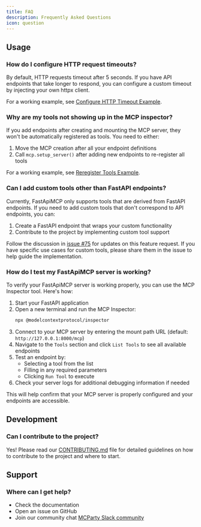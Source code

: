 ---
title: FAQ
description: Frequently Asked Questions
icon: question
---

## Usage
### How do I configure HTTP request timeouts?
By default, HTTP requests timeout after 5 seconds. If you have API endpoints that take longer to respond, you can configure a custom timeout by injecting your own httpx client. 

For a working example, see [Configure HTTP Timeout Example](https://github.com/tadata-org/fastapi_mcp/blob/main/examples/07_configure_http_timeout_example.py).

### Why are my tools not showing up in the MCP inspector?
If you add endpoints after creating and mounting the MCP server, they won't be automatically registered as tools. You need to either:
1. Move the MCP creation after all your endpoint definitions
2. Call `mcp.setup_server()` after adding new endpoints to re-register all tools

For a working example, see [Reregister Tools Example](https://github.com/tadata-org/fastapi_mcp/blob/main/examples/05_reregister_tools_example.py).

### Can I add custom tools other than FastAPI endpoints?
Currently, FastApiMCP only supports tools that are derived from FastAPI endpoints. If you need to add custom tools that don't correspond to API endpoints, you can:
1. Create a FastAPI endpoint that wraps your custom functionality
2. Contribute to the project by implementing custom tool support

Follow the discussion in [issue #75](https://github.com/tadata-org/fastapi_mcp/issues/75) for updates on this feature request.
If you have specific use cases for custom tools, please share them in the issue to help guide the implementation.

### How do I test my FastApiMCP server is working?
To verify your FastApiMCP server is working properly, you can use the MCP Inspector tool. Here's how:

1. Start your FastAPI application
2. Open a new terminal and run the MCP Inspector:
   ```bash
   npx @modelcontextprotocol/inspector
   ```
3. Connect to your MCP server by entering the mount path URL (default: `http://127.0.0.1:8000/mcp`)
4. Navigate to the `Tools` section and click `List Tools` to see all available endpoints
5. Test an endpoint by:
   - Selecting a tool from the list
   - Filling in any required parameters
   - Clicking `Run Tool` to execute
6. Check your server logs for additional debugging information if needed

This will help confirm that your MCP server is properly configured and your endpoints are accessible.

## Development

### Can I contribute to the project?
Yes! Please read our [CONTRIBUTING.md](https://github.com/tadata-org/fastapi_mcp/blob/main/CONTRIBUTING.md) file for detailed guidelines on how to contribute to the project and where to start.

## Support

### Where can I get help?
- Check the documentation
- Open an issue on GitHub
- Join our community chat [MCParty Slack community](https://join.slack.com/t/themcparty/shared_invite/zt-30yxr1zdi-2FG~XjBA0xIgYSYuKe7~Xg)

